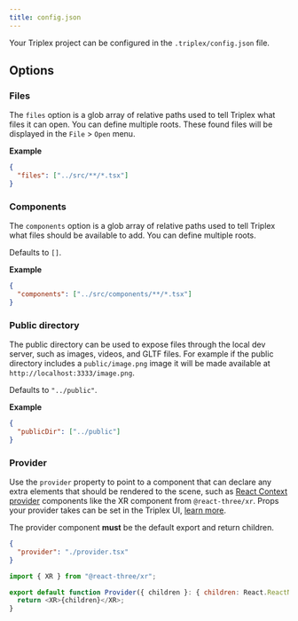 ```yaml
---
title: config.json
---
```


Your Triplex project can be configured in the `.triplex/config.json` file.

## Options

### Files

The `files` option is a glob array of relative paths used to tell Triplex what
files it can open. You can define multiple roots. These found files will be
displayed in the `File` > `Open` menu.

**Example**

```json
{
  "files": ["../src/**/*.tsx"]
}
```

### Components

The `components` option is a glob array of relative paths used to tell Triplex
what files should be available to add. You can define multiple roots.

Defaults to `[]`.

**Example**

```json
{
  "components": ["../src/components/**/*.tsx"]
}
```

### Public directory

The public directory can be used to expose files through the local dev server,
such as images, videos, and GLTF files. For example if the public directory
includes a `public/image.png` image it will be made available at
`http://localhost:3333/image.png`.

Defaults to `"../public"`.

**Example**

```json
{
  "publicDir": ["../public"]
}
```

### Provider

Use the `provider` property to point to a component that can declare any extra
elements that should be rendered to the scene, such as
[React Context provider](https://react.dev/reference/react/createContext#provider)
components like the XR component from `@react-three/xr`. Props your provider
takes can be set in the Triplex UI,
[learn more](/docs/user-guide/provider-config).

The provider component **must** be the default export and return children.

```json
{
  "provider": "./provider.tsx"
}
```

```js
import { XR } from "@react-three/xr";

export default function Provider({ children }: { children: React.ReactNode }}) {
  return <XR>{children}</XR>;
}
```
